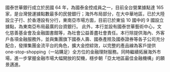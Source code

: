 國泰世華銀行成立於民國 64 年，為國泰金控成員之一，目前全台營業據點達 165 家，是台灣營運據點數最多的民營銀行；海外布局部分，在大中華地區，已於大陸設立子行、於香港設有分行，東南亞市場方面，目前已於東協 10 國中的 9 國設立據點，為東南亞布局最廣的台資銀行。 此外，本行並設有國泰世華藝術中心，文化慈善基金會及金融圖書館等，為社會公益善盡社會責任。本行除提供海內、外客戶各項金融服務外，並與集團旗下國泰人壽、國泰產險及國泰證券等各子公司充分配合，發揮集團金流平台的角色，擴大金控綜效，以完整的產品線為客戶提供 one-stop-shopping（一站購足）全方位的金融理財服務。同時繼續拓展海外市場，進一步掌握金融市場大幅開放的契機，穩步朝「亞太地區最佳金融機構」的願景邁進。
